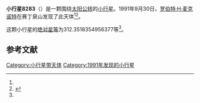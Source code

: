 {{Infobox planet
| bgcolour = #FFFFC0
| name = 8283
| symbol = 
| image = 
| caption = 
| discovery = yes
| discovery_ref = 
| discoverer = [[罗伯特·H·麦克诺特|罗伯特·H·麦克诺特]]
| discovery_site = [[赛丁泉山|赛丁泉山]] 
| discovered = 1991年9月30日
| designations = yes
| mp_name = 
| named_after = 
| alt_names = 1991 SV/ 1992 YV
| mp_category = [[主带小行星|主带小行星]]
| orbit_ref = <ref name="a">[http://ssd.jpl.nasa.gov/sbdb.cgi?sstr=8283 8283] {{Wayback|url=http://ssd.jpl.nasa.gov/sbdb.cgi?sstr=8283 |date=20210825033624 }}，小行星數據庫瀏覽器（JPL Small-Body Database Browser）－[[美国国家航空航天局|美国国家航空航天局]]喷气推进实验室</ref>
| epoch = 2456400.5 (2013年4月18日更新)
| aphelion = {{convert|3.05885550067087|AU|km|3|abbr=on|lk=out}}
| perihelion = {{convert|2.560911451602724|AU|km|3|abbr=on}}
| semimajor = {{convert|2.809883476136797|AU|km|3|abbr=on}}
| eccentricity = 0.088605818
| period = 1720.405778 [[日|日]]<br />4.71[[儒略年|儒略年]]
| avg_speed = 
| inclination = 10.25524634179154
| asc_node = 71.17012171423099
| mean_anomaly = 
| arg_peri = 312.3518354956377
| satellites = 
| physical_characteristics = yes
| dimensions = 
| mass = 
| density = 
| surface_grav = 
| escape_velocity = 
| sidereal_day = 
| axial_tilt = 
| pole_ecliptic_lat = 
| pole_ecliptic_lon = 
| albedo = 
| temperatures= 
| temp_name1 = 
| mean_temp_1 = 
| max_temp_1 = 
| temp_name2 = 
| max_temp_2 = 
| spectral_type = 
| abs_magnitude = 312.3518354956377
}}

'''小行星8283'''（{{lang-en|8283}}）是一颗围绕[[太阳|太阳]][[公转|公转]]的[[小行星|小行星]]。1991年9月30日，[[罗伯特·H·麦克诺特|罗伯特·H·麦克诺特]]在赛丁泉山发现了此天体<ref name="a" /><ref>{{cite news|title=小行星列表|url=http://cfa-www.harvard.edu/iau/lists/NumberedMPs.txt|accessdate=2013-07-08|newspaper=哈佛大学|archive-date=2008-05-17|archive-url=https://web.archive.org/web/20080517010638/http://cfa-www.harvard.edu/iau/lists/NumberedMPs.txt|dead-url=no}}</ref>。

这颗小行星的[[绝对星等|绝对星等]]为312.3518354956377等<ref name="a" />。

==参考文献==
{{reflist}}
{{Minor Planet Number|[[小行星8282|小行星8282]]|[[小行星8284|小行星8284]]}}

{{小天体}}

[[Category:小行星带天体|Category:小行星带天体]]
[[Category:1991年发现的小行星|Category:1991年发现的小行星]]

{{asteroid-stub}}